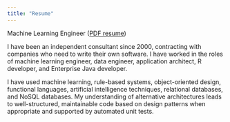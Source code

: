 ```yaml
---
title: "Resume"
---
```


Machine Learning Engineer ([PDF resume](./resources/Jim_Tyhurst-Resume-ML_Engineer.pdf))

I have been an independent consultant since 2000, contracting with companies who need
to write their own software.
I have worked in the roles of machine learning engineer, data engineer, application architect,
R developer, and Enterprise Java developer.

I have used machine learning, rule-based systems, object-oriented design,
functional languages, artificial intelligence techniques, relational databases,
and NoSQL databases.
My understanding of alternative architectures leads to well-structured,
maintainable code based on design patterns when appropriate and supported by
automated unit tests.
